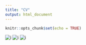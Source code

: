 ```yaml
---
title: "CV"
output: html_document
---
```


```r
knitr::opts_chunk$set(echo = TRUE)
```


![i](/CV1_small.png)
![i](/CV2_small.png)
![i](/CV3_small2.png)


